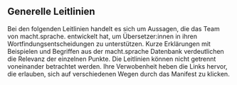 
## Generelle Leitlinien

Bei den folgenden Leitlinien handelt es sich um Aussagen, die das Team von macht.sprache. entwickelt hat, um Übersetzer:innen in ihren Wortfindungsentscheidungen zu unterstützen. Kurze Erklärungen mit Beispielen und Begriffen aus der macht.sprache Datenbank verdeutlichen die Relevanz der einzelnen Punkte. Die Leitlinien können nicht getrennt voneinander betrachtet werden. Ihre Verwobenheit heben die Links hervor, die erlauben, sich auf verschiedenen Wegen durch das Manifest zu klicken.

<Guidelines />
